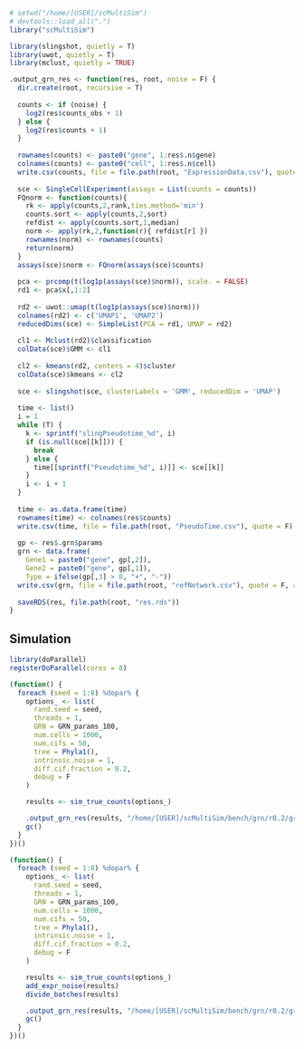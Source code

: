 ```r
# setwd("/home/[USER]/scMultiSim")
# devtools::load_all(".")
library("scMultiSim")
```

```r
library(slingshot, quietly = T)
library(uwot, quietly = T)
library(mclust, quietly = TRUE)

.output_grn_res <- function(res, root, noise = F) {
  dir.create(root, recursive = T)
  
  counts <- if (noise) {
    log2(res$counts_obs + 1)
  } else {
    log2(res$counts + 1)
  }
  
  rownames(counts) <- paste0("gene", 1:res$.n$gene)
  colnames(counts) <- paste0("cell", 1:res$.n$cell)
  write.csv(counts, file = file.path(root, "ExpressionData.csv"), quote = F)
  
  sce <- SingleCellExperiment(assays = List(counts = counts))
  FQnorm <- function(counts){
    rk <- apply(counts,2,rank,ties.method='min')
    counts.sort <- apply(counts,2,sort)
    refdist <- apply(counts.sort,1,median)
    norm <- apply(rk,2,function(r){ refdist[r] })
    rownames(norm) <- rownames(counts)
    return(norm)
  }
  assays(sce)$norm <- FQnorm(assays(sce)$counts)
  
  pca <- prcomp(t(log1p(assays(sce)$norm)), scale. = FALSE)
  rd1 <- pca$x[,1:2]
  
  rd2 <- uwot::umap(t(log1p(assays(sce)$norm)))
  colnames(rd2) <- c('UMAP1', 'UMAP2')
  reducedDims(sce) <- SimpleList(PCA = rd1, UMAP = rd2)
  
  cl1 <- Mclust(rd2)$classification
  colData(sce)$GMM <- cl1
  
  cl2 <- kmeans(rd2, centers = 4)$cluster
  colData(sce)$kmeans <- cl2
  
  sce <- slingshot(sce, clusterLabels = 'GMM', reducedDim = 'UMAP')
  
  time <- list()
  i = 1
  while (T) {
    k <- sprintf("slingPseudotime_%d", i)
    if (is.null(sce[[k]])) {
      break
    } else {
      time[[sprintf("Pseudotime_%d", i)]] <- sce[[k]]
    }
    i <- i + 1
  }
  
  time <- as.data.frame(time)
  rownames(time) <- colnames(res$counts)
  write.csv(time, file = file.path(root, "PseudoTime.csv"), quote = F)
  
  gp <- res$.grn$params
  grn <- data.frame(
    Gene1 = paste0("gene", gp[,2]),
    Gene2 = paste0("gene", gp[,1]),
    Type = ifelse(gp[,3] > 0, "+", "-"))
  write.csv(grn, file = file.path(root, "refNetwork.csv"), quote = F, row.names = F)
  
  saveRDS(res, file.path(root, "res.rds"))
}
```

## Simulation

```r
library(doParallel)
registerDoParallel(cores = 8)

(function() {
  foreach (seed = 1:8) %dopar% {
    options_ <- list(
      rand.seed = seed,
      threads = 1,
      GRN = GRN_params_100,
      num.cells = 1000,
      num.cifs = 50,
      tree = Phyla1(),
      intrinsic.noise = 1,
      diff.cif.fraction = 0.2,
      debug = F
    )

    results <- sim_true_counts(options_)

    .output_grn_res(results, "/home/[USER]/scMultiSim/bench/grn/r0.2/grn100_" %+% as.character(seed), F)
    gc()
  }
})()

(function() {
  foreach (seed = 1:8) %dopar% {
    options_ <- list(
      rand.seed = seed,
      threads = 1,
      GRN = GRN_params_100,
      num.cells = 1000,
      num.cifs = 50,
      tree = Phyla1(),
      intrinsic.noise = 1,
      diff.cif.fraction = 0.2,
      debug = F
    )

    results <- sim_true_counts(options_)
    add_expr_noise(results)
    divide_batches(results)

    .output_grn_res(results, "/home/[USER]/scMultiSim/bench/grn/r0.2/grn100_noise_" %+% as.character(seed), T)
    gc()
  }
})()

```